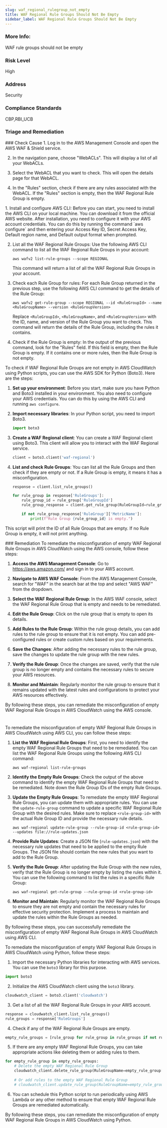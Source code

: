 ```yaml
---
slug: waf_regional_rulegroup_not_empty
title: WAF Regional Rule Groups Should Not Be Empty
sidebar_label: WAF Regional Rule Groups Should Not Be Empty
---
```


### More Info:

WAF rule groups should not be empty

### Risk Level

High

### Address

Security

### Compliance Standards

CBP,RBI_UCB


### Triage and Remediation
<Tabs>

<Tab title='Cause'>
### Check Cause
<AccordionGroup>
<Accordion title='Using Console' defaultOpen='true'>
1. Log in to the AWS Management Console and open the AWS WAF & Shield service.

2. In the navigation pane, choose "WebACLs". This will display a list of all your WebACLs.

3. Select the WebACL that you want to check. This will open the details page for that WebACL.

4. In the "Rules" section, check if there are any rules associated with the WebACL. If the "Rules" section is empty, then the WAF Regional Rule Group is empty.
</Accordion>

<Accordion title='Using CLI'>
1. Install and configure AWS CLI: Before you can start, you need to install the AWS CLI on your local machine. You can download it from the official AWS website. After installation, you need to configure it with your AWS account credentials. You can do this by running the command `aws configure` and then entering your Access Key ID, Secret Access Key, Default region name, and Default output format when prompted.

2. List all the WAF Regional Rule Groups: Use the following AWS CLI command to list all the WAF Regional Rule Groups in your account:

   ```
   aws wafv2 list-rule-groups --scope REGIONAL
   ```

   This command will return a list of all the WAF Regional Rule Groups in your account.

3. Check each Rule Group for rules: For each Rule Group returned in the previous step, use the following AWS CLI command to get the details of the Rule Group:

   ```
   aws wafv2 get-rule-group --scope REGIONAL --id <RuleGroupId> --name <RuleGroupName> --version <RuleGroupVersion>
   ```

   Replace `<RuleGroupId>`, `<RuleGroupName>`, and `<RuleGroupVersion>` with the ID, name, and version of the Rule Group you want to check. This command will return the details of the Rule Group, including the rules it contains.

4. Check if the Rule Group is empty: In the output of the previous command, look for the "Rules" field. If this field is empty, then the Rule Group is empty. If it contains one or more rules, then the Rule Group is not empty.
</Accordion>

<Accordion title='Using Python'>
To check if WAF Regional Rule Groups are not empty in AWS CloudWatch using Python scripts, you can use the AWS SDK for Python (Boto3). Here are the steps:

1. **Set up your environment**: Before you start, make sure you have Python and Boto3 installed in your environment. You also need to configure your AWS credentials. You can do this by using the AWS CLI and running `aws configure`.

2. **Import necessary libraries**: In your Python script, you need to import Boto3.

    ```python
    import boto3
    ```

3. **Create a WAF Regional client**: You can create a WAF Regional client using Boto3. This client will allow you to interact with the WAF Regional service.

    ```python
    client = boto3.client('waf-regional')
    ```

4. **List and check Rule Groups**: You can list all the Rule Groups and then check if they are empty or not. If a Rule Group is empty, it means it has a misconfiguration.

    ```python
    response = client.list_rule_groups()

    for rule_group in response['RuleGroups']:
        rule_group_id = rule_group['RuleGroupId']
        rule_group_response = client.get_rule_group(RuleGroupId=rule_group_id)

        if not rule_group_response['RuleGroup']['MetricName']:
            print(f"Rule Group {rule_group_id} is empty.")
    ```

This script will print the ID of all Rule Groups that are empty. If no Rule Group is empty, it will not print anything.
</Accordion>

</AccordionGroup>
</Tab>

<Tab title='Remediation'>
### Remediation

<AccordionGroup>
<Accordion title='Using Console' defaultOpen='true'>
To remediate the misconfiguration of empty WAF Regional Rule Groups in AWS CloudWatch using the AWS console, follow these steps:

1. **Access the AWS Management Console**: Go to https://aws.amazon.com/ and sign in to your AWS account.

2. **Navigate to AWS WAF Console**: From the AWS Management Console, search for "WAF" in the search bar at the top and select "AWS WAF" from the dropdown.

3. **Select the WAF Regional Rule Group**: In the AWS WAF console, select the WAF Regional Rule Group that is empty and needs to be remediated.

4. **Edit the Rule Group**: Click on the rule group that is empty to open its details.

5. **Add Rules to the Rule Group**: Within the rule group details, you can add rules to the rule group to ensure that it is not empty. You can add pre-configured rules or create custom rules based on your requirements.

6. **Save the Changes**: After adding the necessary rules to the rule group, save the changes to update the rule group with the new rules.

7. **Verify the Rule Group**: Once the changes are saved, verify that the rule group is no longer empty and contains the necessary rules to secure your AWS resources.

8. **Monitor and Maintain**: Regularly monitor the rule group to ensure that it remains updated with the latest rules and configurations to protect your AWS resources effectively.

By following these steps, you can remediate the misconfiguration of empty WAF Regional Rule Groups in AWS CloudWatch using the AWS console.

#
</Accordion>

<Accordion title='Using CLI'>
To remediate the misconfiguration of empty WAF Regional Rule Groups in AWS CloudWatch using AWS CLI, you can follow these steps:

1. **List the WAF Regional Rule Groups**: First, you need to identify the empty WAF Regional Rule Groups that need to be remediated. You can list the WAF Regional Rule Groups using the following AWS CLI command:
   ```
   aws waf-regional list-rule-groups
   ```

2. **Identify the Empty Rule Groups**: Check the output of the above command to identify the empty WAF Regional Rule Groups that need to be remediated. Note down the Rule Group IDs of the empty Rule Groups.

3. **Update the Empty Rule Groups**: To remediate the empty WAF Regional Rule Groups, you can update them with appropriate rules. You can use the `update-rule-group` command to update a specific WAF Regional Rule Group with the desired rules. Make sure to replace `<rule-group-id>` with the actual Rule Group ID and provide the necessary rule details.
   ```
   aws waf-regional update-rule-group --rule-group-id <rule-group-id> --updates file://rule-updates.json
   ```

4. **Provide Rule Updates**: Create a JSON file (`rule-updates.json`) with the necessary rule updates that need to be applied to the empty Rule Groups. The JSON file should contain the new rules that you want to add to the Rule Group.

5. **Verify the Rule Group**: After updating the Rule Group with the new rules, verify that the Rule Group is no longer empty by listing the rules within it. You can use the following command to list the rules in a specific Rule Group:
   ```
   aws waf-regional get-rule-group --rule-group-id <rule-group-id>
   ```

6. **Monitor and Maintain**: Regularly monitor the WAF Regional Rule Groups to ensure they are not empty and contain the necessary rules for effective security protection. Implement a process to maintain and update the rules within the Rule Groups as needed.

By following these steps, you can successfully remediate the misconfiguration of empty WAF Regional Rule Groups in AWS CloudWatch using AWS CLI.
</Accordion>

<Accordion title='Using Python'>
To remediate the misconfiguration of empty WAF Regional Rule Groups in AWS CloudWatch using Python, follow these steps:

1. Import the necessary Python libraries for interacting with AWS services. You can use the `boto3` library for this purpose.

```python
import boto3
```

2. Initialize the AWS CloudWatch client using the `boto3` library.

```python
cloudwatch_client = boto3.client('cloudwatch')
```

3. Get a list of all the WAF Regional Rule Groups in your AWS account.

```python
response = cloudwatch_client.list_rule_groups()
rule_groups = response['RuleGroups']
```

4. Check if any of the WAF Regional Rule Groups are empty.

```python
empty_rule_groups = [rule_group for rule_group in rule_groups if not rule_group['Rules']]
```

5. If there are any empty WAF Regional Rule Groups, you can take appropriate actions like deleting them or adding rules to them.

```python
for empty_rule_group in empty_rule_groups:
    # Delete the empty WAF Regional Rule Group
    cloudwatch_client.delete_rule_group(RuleGroupName=empty_rule_group['RuleGroupName'])
    
    # Or add rules to the empty WAF Regional Rule Group
    # cloudwatch_client.update_rule_group(RuleGroupName=empty_rule_group['RuleGroupName'], Rules=[...])
```

6. You can schedule this Python script to run periodically using AWS Lambda or any other method to ensure that empty WAF Regional Rule Groups are remediated automatically.

By following these steps, you can remediate the misconfiguration of empty WAF Regional Rule Groups in AWS CloudWatch using Python.
</Accordion>

</AccordionGroup>
</Tab>
</Tabs>

